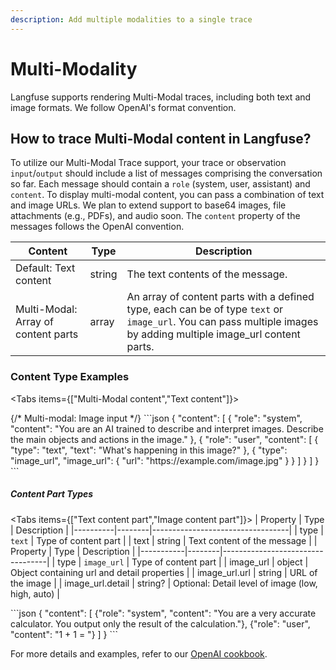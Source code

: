 ```yaml
---
description: Add multiple modalities to a single trace
---
```


# Multi-Modality

Langfuse supports rendering Multi-Modal traces, including both text and image formats. We follow OpenAI's format convention. 

## How to trace Multi-Modal content in Langfuse?

To utilize our Multi-Modal Trace support, your trace or observation `input`/`output` should include a list of messages comprising the conversation so far. Each message should contain a `role` (system, user, assistant) and `content`. To display multi-modal content, you can pass a combination of text and image URLs. We plan to extend support to base64 images, file attachments (e.g., PDFs), and audio soon. The `content` property of the messages follows the OpenAI convention.

| Content             | Type   | Description                                                                 |
|-------------------------|--------|-----------------------------------------------------------------------------|
| Default: Text content            | string | The text contents of the message.                                           |
| Multi-Modal: Array of content parts  | array  | An array of content parts with a defined type, each can be of type `text` or `image_url`. You can pass multiple images by adding multiple image_url content parts. |

### Content Type Examples

<Tabs items={["Multi-Modal content","Text content"]}>

<Tab>
{/* Multi-modal: Image input */}
```json
{
  "content": [
    {
      "role": "system",
      "content": "You are an AI trained to describe and interpret images. Describe the main objects and actions in the image."
    },
    {
      "role": "user",
      "content": [
        { 
          "type": "text",
          "text": "What's happening in this image?"
        },
        { 
          "type": "image_url",
          "image_url": {
            "url": "https://example.com/image.jpg"
          }
        }
      ]
    }
  ]
}
```

##### Content Part Types

<Tabs items={["Text content part","Image content part"]}>
<Tab>
| Property | Type   | Description                      |
|----------|--------|----------------------------------|
| type     | `text` | Type of content part             |
| text     | string | Text content of the message      |
</Tab>
<Tab>
| Property  | Type   | Description                      |
|-----------|--------|----------------------------------|
| type      | `image_url` | Type of content part             |
| image_url | object | Object containing url and detail properties  |
| image_url.url       | string | URL of the image                 |
| image_url.detail    | string? | Optional: Detail level of image (low, high, auto) |
</Tab>
</Tabs>

</Tab>
<Tab>
```json
{
  "content": [
    {"role": "system", "content": "You are a very accurate calculator. You output only the result of the calculation."},
    {"role": "user", "content": "1 + 1 = "}
  ]
}
```
</Tab>
</Tabs>

For more details and examples, refer to our [OpenAI cookbook](/docs/integrations/openai/python/examples).